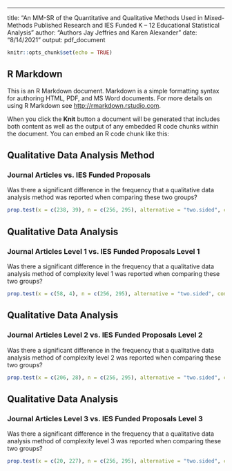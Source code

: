 ---
title: "An MM-SR of the Quantitative and Qualitative Methods Used in Mixed-Methods Published Research and IES Funded K – 12 Educational Statistical Analysis"
author: "Authors Jay Jeffries and Karen Alexander"
date: "8/14/2021"
output: pdf_document

```r
knitr::opts_chunk$set(echo = TRUE)
```

## R Markdown

This is an R Markdown document. Markdown is a simple formatting syntax for authoring HTML, PDF, and MS Word documents. For more details on using R Markdown see <http://rmarkdown.rstudio.com>.

When you click the **Knit** button a document will be generated that includes both content as well as the output of any embedded R code chunks within the document. You can embed an R code chunk like this:

## Qualitative Data Analysis Method
### Journal Articles vs. IES Funded Proposals
Was there a significant difference in the frequency that a qualitative data analysis method was reported when comparing these two groups?
```r
prop.test(x = c(238, 39), n = c(256, 295), alternative = "two.sided", conf.level = 0.95, correct = FALSE) 
```

## Qualitative Data Analysis
### Journal Articles Level 1 vs. IES Funded Proposals Level 1
Was there a significant difference in the frequency that a qualitative data analysis method of complexity level 1 was reported when comparing these two groups?
```r
prop.test(x = c(58, 4), n = c(256, 295), alternative = "two.sided", conf.level = 0.95, correct = FALSE) 
```

## Qualitative Data Analysis
### Journal Articles Level 2 vs. IES Funded Proposals Level 2
Was there a significant difference in the frequency that a qualitative data analysis method of complexity level 2 was reported when comparing these two groups?
```r
prop.test(x = c(206, 28), n = c(256, 295), alternative = "two.sided", conf.level = 0.95, correct = FALSE) 
```

## Qualitative Data Analysis
### Journal Articles Level 3 vs. IES Funded Proposals Level 3
Was there a significant difference in the frequency that a qualitative data analysis method of complexity level 3 was reported when comparing these two groups?
```r
prop.test(x = c(20, 227), n = c(256, 295), alternative = "two.sided", conf.level = 0.95, correct = FALSE) 
```